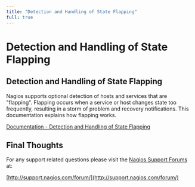 ---
title: "Detection and Handling of State Flapping"
full: true
---

# Detection and Handling of State Flapping

## Detection and Handling of State Flapping

Nagios supports optional detection of hosts and services that are "flapping". Flapping occurs when a service or host changes state too frequently, resulting in a storm of problem and recovery notifications. This documentation explains how flapping works.

[Documentation - Detection and Handling of State Flapping](https://assets.nagios.com/downloads/nagioscore/docs/nagioscore/4/en/flapping.html "Detection and Handling of State Flapping")

## Final Thoughts

For any support related questions please visit the [Nagios Support Forums](http://support.nagios.com/forum/) at:

[http://support.nagios.com/forum/](http://support.nagios.com/forum/)